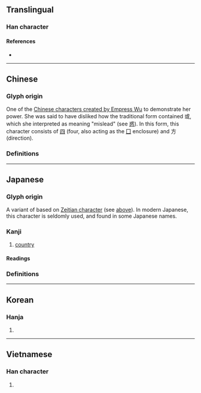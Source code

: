 {{also|國|国}}
{{character info}}
==Translingual==

===Han character===
{{Han char|rn=31|rad=囗|as=06|sn=9|four=|canj=WCYS|ids=⿴四方}}

====References====
* {{Han ref|kx=0218.110|dkj=04759|dj=0446.130|hdz=10718.080|uh=5700|ud=22272}}

----

==Chinese==

===Glyph origin===
One of the [[Wikipedia:Chinese characters of Empress Wu|Chinese characters created by Empress Wu]] to demonstrate her power. She was said to have disliked how the traditional form contained 或, which she interpreted as meaning "mislead" (see [[惑]]). In this form, this character consists of [[四]] (four, also acting as the [[Index:Chinese radical/囗|囗]] enclosure) and 方 (direction).

===Definitions===
{{zh-see|國|v}}

----

==Japanese==

===Glyph origin===
A variant of {{ja-l|国}} based on [[Wikipedia:Chinese characters of Empress Wu|Zeitian character]] (see [[#Glyph origin|above]]). In modern Japanese, this character is seldomly used, and found in some Japanese names.

===Kanji===
{{ja-kanji|rs=囗06}}

# [[country]]

====Readings====
{{ja-readings
|goon=こく
|kanon=こく
|kun=くに-
|nanori=くに
}}

===Definitions===
{{ja-kanjitab|くに|yomi=kun}}
{{ja-kanjitab|こく|yomi=on}}
{{ja-gv|国}}

----

==Korean==

===Hanja===
{{ko-hanja|hangeul=국|rv=guk|mr=kuk}}

# {{rfdef|ko|sort=囗06}}

----

==Vietnamese==

===Han character===
{{vi-hantu|[[hữu]]|rs=囗06}}

# {{rfdef|vi|sort=囗06}}
